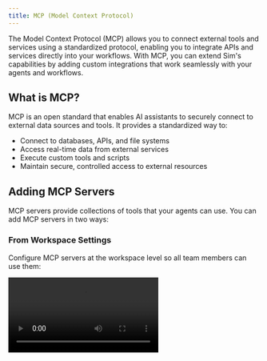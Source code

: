 ```yaml
---
title: MCP (Model Context Protocol)
---
```



The Model Context Protocol (MCP) allows you to connect external tools and services using a standardized protocol, enabling you to integrate APIs and services directly into your workflows. With MCP, you can extend Sim's capabilities by adding custom integrations that work seamlessly with your agents and workflows.

## What is MCP?

MCP is an open standard that enables AI assistants to securely connect to external data sources and tools. It provides a standardized way to:

- Connect to databases, APIs, and file systems
- Access real-time data from external services
- Execute custom tools and scripts
- Maintain secure, controlled access to external resources

## Adding MCP Servers

MCP servers provide collections of tools that your agents can use. You can add MCP servers in two ways:

### From Workspace Settings

Configure MCP servers at the workspace level so all team members can use them:

<Video src="mcp-1.mp4" />

1. Navigate to your workspace settings
2. Go to the **MCP Servers** section
3. Click **Add MCP Server**
4. Enter the server configuration details
5. Save the configuration

<Callout type="info">
MCP servers configured in workspace settings are available to all workspace members based on their permission levels.
</Callout>

### From Agent Configuration

You can also add and configure MCP servers directly from within an agent block:

<Video src="mcp-2.mp4" />

This is useful when you need to quickly set up a specific integration for a particular workflow.

## Using MCP Tools in Agents

Once MCP servers are configured, their tools become available within your agent blocks:

<Video src="mcp-3.mp4" />

1. Open an **Agent** block
2. In the **Tools** section, you'll see available MCP tools
3. Select the tools you want the agent to use
4. The agent can now access these tools during execution

## Standalone MCP Tool Block

For more granular control, you can use the dedicated MCP Tool block to execute specific MCP tools:

<Video src="mcp-4.mp4" />

The MCP Tool block allows you to:
- Execute any configured MCP tool directly
- Pass specific parameters to the tool
- Use the tool's output in subsequent workflow steps
- Chain multiple MCP tools together

### When to Use MCP Tool vs Agent

**Use Agent with MCP tools when:**
- You want the AI to decide which tools to use
- You need complex reasoning about when and how to use tools
- You want natural language interaction with the tools

**Use MCP Tool block when:**
- You need deterministic tool execution
- You want to execute a specific tool with known parameters
- You're building structured workflows with predictable steps

## Permission Requirements

MCP functionality requires specific workspace permissions:

| Action | Required Permission |
|--------|-------------------|
| Configure MCP servers in settings | **Admin** |
| Use MCP tools in agents | **Write** or **Admin** |
| View available MCP tools | **Read**, **Write**, or **Admin** |
| Execute MCP Tool blocks | **Write** or **Admin** |

## Common Use Cases

### Database Integration
Connect to databases to query, insert, or update data within your workflows.

### API Integrations
Access external APIs and web services that don't have built-in Sim integrations.

### File System Access
Read, write, and manipulate files on local or remote file systems.

### Custom Business Logic
Execute custom scripts or tools specific to your organization's needs.

### Real-time Data Access
Fetch live data from external systems during workflow execution.

## Security Considerations

- MCP servers run with the permissions of the user who configured them
- Always verify MCP server sources before installation
- Use environment variables for sensitive configuration data
- Review MCP server capabilities before granting access to agents

## Troubleshooting

### MCP Server Not Appearing
- Verify the server configuration is correct
- Check that you have the required permissions
- Ensure the MCP server is running and accessible

### Tool Execution Failures
- Verify tool parameters are correctly formatted
- Check MCP server logs for error messages
- Ensure required authentication is configured

### Permission Errors
- Confirm your workspace permission level
- Check if the MCP server requires additional authentication
- Verify the server is properly configured for your workspace